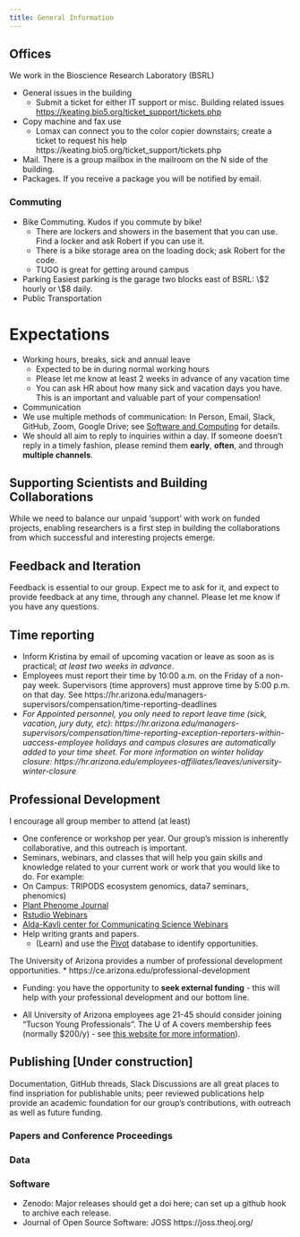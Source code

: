 ```yaml
---
title: General Information 
---
```


## Offices

We work in the Bioscience Research Laboratory (BSRL)

*   General issues in the building
    *   Submit a ticket for either IT support or misc. Building related issues [https://keating.bio5.org/ticket_support/tickets.php](https://keating.bio5.org/ticket_support/tickets.php)
*   Copy machine and fax use
    *   Lomax can connect you to the color copier downstairs; create a ticket to request his help https://keating.bio5.org/ticket_support/tickets.php
*   Mail. There is a group mailbox in the mailroom on the N side of the building. 
*   Packages. If you receive a package you will be notified by email.

### Commuting 

* Bike Commuting. Kudos if you commute by bike!
  * There are lockers and showers in the basement that you can use. Find a locker and ask Robert if you can use it. 
  * There is a bike storage area on the loading dock; ask Robert for the code.
  * TUGO is great for getting around campus
* Parking Easiest parking is the garage two blocks east of BSRL: \\$2 hourly or \\$8 daily. 
* Public Transportation


# Expectations 

*   Working hours, breaks, sick and annual leave
    *   Expected to be in during normal working hours
    *   Please let me know at least 2 weeks in advance of any vacation time 
    *   You can ask HR about how many sick and vacation days you have. This is an important and valuable part of your compensation!
*  Communication
  * We use multiple methods of communication: In Person, Email, Slack, GitHub, Zoom, Google Drive; see [Software and Computing](https://osf.io/tzmhp/wiki/Software%20and%20Computing%20Resources/) for details.
  * We should all aim to reply to inquiries within a day. If someone doesn't reply in a timely fashion, please remind them **early**, **often**, and through **multiple channels**.

## Supporting Scientists and Building Collaborations

While we need to balance our unpaid 'support' with work on funded projects, enabling researchers is a first step in building the collaborations from which successful and interesting projects emerge.

## Feedback and Iteration

Feedback is essential to our group. Expect me to ask for it, and expect to provide feedback at any time, through any channel. Please let me know if you have any questions.

## Time reporting

*   Inform Kristina by email of upcoming vacation or leave as soon as is practical; _at least two weeks in advance_.
*   Employees must report their time by 10:00 a.m. on the Friday of a non-pay week. Supervisors (time approvers) must approve time by 5:00 p.m. on that day. See https://hr.arizona.edu/managers-supervisors/compensation/time-reporting-deadlines
*   _For Appointed personnel, you only need to report leave time (sick, vacation, jury duty, etc): https://hr.arizona.edu/managers-supervisors/compensation/time-reporting-exception-reporters-within-uaccess-employee holidays and campus closures are automatically added to your time sheet. For more information on winter holiday closure: https://hr.arizona.edu/employees-affiliates/leaves/university-winter-closure_

## Professional Development

I encourage all group member to attend (at least) 

*   One conference or workshop per year. Our group’s mission is inherently collaborative, and this outreach is important.
*   Seminars, webinars, and classes that will help you gain skills and knowledge related to your current work or work that you would like to do. For example:
  * On Campus: TRIPODS ecosystem genomics, data7 seminars, phenomics)
  * [Plant Phenome Journal](https://dl.sciencesocieties.org/publications/tppj/webinars)
  * [Rstudio Webinars](https://resources.rstudio.com/webinars)
  * [Alda-Kavli center for Communicating Science Webinars](https://www.aldacenter.org/aklc/webinars)
* Help writing grants and papers.
  * (Learn) and use the  [Pivot](https://pivot-proquest-com.ezproxy3.library.arizona.edu/funding_main) database to identify opportunities.
  
The University of Arizona provides a number of professional development opportunities. 
* https://ce.arizona.edu/professional-development

* Funding: you have the opportunity to **seek external funding** - this will help with your professional development and our bottom line. 

* All University of Arizona employees age 21-45 should consider joining "Tucson Young Professionals". The U of A covers membership fees (normally $200/y) - see [this website for more information](https://olod.arizona.edu/content/tucson-young-professionals-partnership)).

## Publishing [Under construction]

Documentation, GitHub threads, Slack Discussions are all great places to find inspriation for publishable units; peer reviewed publications help provide an academic foundation for our group's contributions, with outreach as well as future funding.

### Papers and Conference Proceedings

### Data

### Software

* Zenodo: Major releases should get a doi here; can set up a github hook to archive each release.
* Journal of Open Source Software: JOSS https://joss.theoj.org/